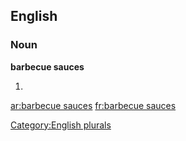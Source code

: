 
==English==

===Noun===
'''barbecue sauces'''

# {{plural of|[[barbecue sauce]]}}

[[Category:English plurals]]

[[ar:barbecue sauces]]
[[fr:barbecue sauces]]
